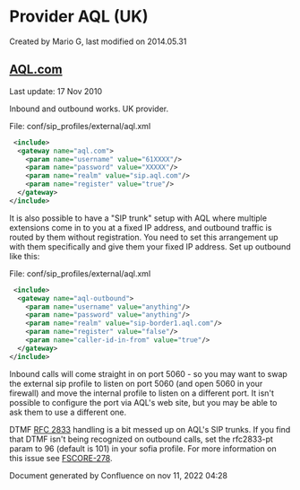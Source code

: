 
# Provider AQL (UK) 

 Created by  Mario G, last modified on 2014.05.31

## [AQL.com](http://AQL.com)

Last update: 17 Nov 2010

Inbound and outbound works. UK provider.

File: conf/sip\_profiles/external/aql.xml

```xml
 <include>
  <gateway name="aql.com">
    <param name="username" value="61XXXX"/>
    <param name="password" value="XXXXX"/>
    <param name="realm" value="sip.aql.com"/>
    <param name="register" value="true"/>
  </gateway>
</include> 
```

It is also possible to have a "SIP trunk" setup with AQL where multiple extensions come in to you at a fixed IP address, and outbound traffic is routed by them without registration. You need to set this arrangement up with them specifically and give them your fixed IP address. Set up outbound like this:

File: conf/sip\_profiles/external/aql.xml

```xml
 <include>
  <gateway name="aql-outbound">
    <param name="username" value="anything"/>
    <param name="password" value="anything"/>
    <param name="realm" value="sip-border1.aql.com"/>
    <param name="register" value="false"/>
    <param name="caller-id-in-from" value="true"/>
  </gateway>
</include> 
```

Inbound calls will come straight in on port 5060 - so you may want to swap the external sip profile to listen on port 5060 (and open 5060 in your firewall) and move the internal profile to listen on a different port. It isn't possible to configure the port via AQL's web site, but you may be able to ask them to use a different one.

DTMF [RFC 2833](https://tools.ietf.org/html/rfc2833) handling is a bit messed up on AQL's SIP trunks. If you find that DTMF isn't being recognized on outbound calls, set the rfc2833-pt param to 96 (default is 101) in your sofia profile. For more information on this issue see [FSCORE-278](http://jira.freeswitch.org/browse/FSCORE-278).

Document generated by Confluence on nov 11, 2022 04:28
